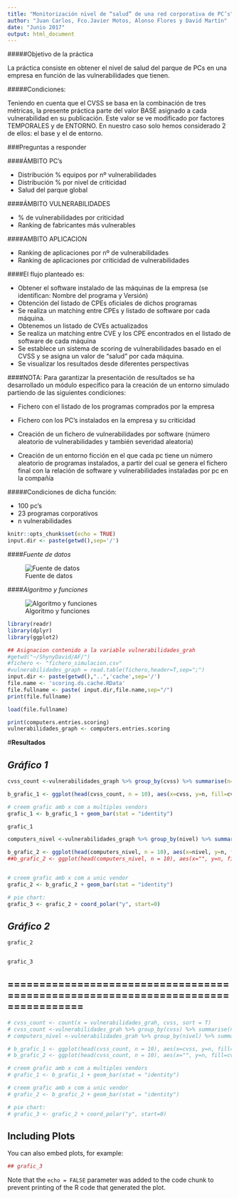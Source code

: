 ```yaml
---
title: "Monitorización nivel de “salud” de una red corporativa de PC’s"
author: "Juan Carlos, Fco.Javier Motos, Alonso Flores y David Martín"
date: "Junio 2017"
output: html_document
---
```




 
#####Objetivo de la práctica
 
La práctica consiste en obtener el nivel de salud del parque de PCs en una empresa en función de las vulnerabilidades que tienen.
 
 
#####Condiciones:

Teniendo en cuenta que el CVSS se basa en la combinación de tres métricas, la presente práctica parte del valor BASE asignado a cada vulnerabilidad en su publicación. Este valor se ve modificado por factores TEMPORALES y de ENTORNO. En nuestro caso solo hemos considerado 2 de ellos:
el base y el de entorno.
 
 
###Preguntas a responder
 
####ÁMBITO PC’s
 
- Distribución % equipos por nº vulnerabilidades
- Distribución % por nivel de criticidad
- Salud del parque global
 
####ÁMBITO VULNERABILIDADES
 
- % de vulnerabilidades por criticidad
- Ranking de fabricantes más vulnerables
 
 
####AMBITO APLICACION
 
- Ranking de aplicaciones por nº de vulnerabilidades
- Ranking de aplicaciones por criticidad de vulnerabilidades
 
 
 


 
 
####El flujo planteado es:

 
* Obtener el software instalado de las máquinas de la empresa (se identifican: Nombre del programa y Versión)
* Obtención del listado de CPEs oficiales de dichos programas
* Se realiza un matching entre CPEs y listado de software por cada máquina.
* Obtenemos un listado de CVEs actualizados
* Se realiza un matching entre CVE y los CPE encontrados en el listado de software de cada máquina
* Se establece un sistema de scoring de vulnerabilidades basado en el CVSS y se asigna un valor de “salud” por cada máquina.
* Se visualizar los resultados desde diferentes perspectivas
 
 
 
####NOTA: Para garantizar la presentación de resultados se ha desarrollado un módulo específico para la creación de un entorno simulado partiendo de las siguientes condiciones:


* Fichero con el listado de los programas comprados por la empresa 

* Fichero con los PC’s instalados en la empresa y su criticidad

* Creación de un fichero de vulnerabilidades por software (número aleatorio de vulnerabilidades y también severidad aleatoria)

* Creación de un entorno ficción en el que cada pc tiene un número aleatorio de programas instalados, a partir del cual se genera el fichero final con la relación de software y vulnerabilidades instaladas por pc en la compañía
 
#####Condiciones de dicha función:

  * 100 pc’s
  * 23 programas corporativos
  * n   vulnerabilidades


```r
knitr::opts_chunk$set(echo = TRUE)
input.dir <- paste(getwd(),sep='/')
```

####_Fuente de datos_

<div align="center">
![Fuente de datos](`r input.dir`/fuentes.jpg)
</div>
</p>

####_Algoritmo y funciones_
<div align="center">
![Algoritmo y funciones](`r input.dir`/algoritmo.jpg)
</div>
</p>


```r
library(readr)
library(dplyr)
library(ggplot2)

## Asignacion contenido a la variable vulnerabilidades_grah
#getwd("~/ShynyDavid/AF/")
#fichero <- "fichero_simulacion.csv"
#vulnerabilidades_graph = read.table(fichero,header=T,sep=";")
input.dir <- paste(getwd(),"..",'cache',sep='/')
file.name <- 'scoring.ds.cache.RData'
file.fullname <- paste( input.dir,file.name,sep="/")
print(file.fullname)

load(file.fullname)

print(computers.entries.scoring)
vulnerabilidades_graph <- computers.entries.scoring

```
#**Resultados**


## _Gráfico 1_

```r

cvss_count <-vulnerabilidades_graph %>% group_by(cvss) %>% summarise(n=n())

b_grafic_1 <- ggplot(head(cvss_count, n = 10), aes(x=cvss, y=n, fill=cvss))

# creem grafic amb x com a multiples vendors
grafic_1 <- b_grafic_1 + geom_bar(stat = "identity")

```


```r
grafic_1
```



```r

computers_nivel <-vulnerabilidades_graph %>% group_by(nivel) %>% summarise(n=n())

b_grafic_2 <- ggplot(head(computers_nivel, n = 10), aes(x=nivel, y=n, fill=nivel))
##b_grafic_2 <- ggplot(head(computers_nivel, n = 10), aes(x="", y=n, fill=cvss))


# creem grafic amb x com a unic vendor
grafic_2 <- b_grafic_2 + geom_bar(stat = "identity")

# pie chart:
grafic_3 <- grafic_2 + coord_polar("y", start=0)


```



## _Gráfico 2_



```r

grafic_2


grafic_3
```



## ==================================================================================


```r

# cvss_count <- count(x = vulnerabilidades_grah, cvss, sort = T)
# cvss_count <-vulnerabilidades_grah %>% group_by(cvss) %>% summarise(n=n())
# computers_nivel <-vulnerabilidades_grah %>% group_by(nivel) %>% summarise(n=n())

# b_grafic_1 <- ggplot(head(cvss_count, n = 10), aes(x=cvss, y=n, fill=cvss))
# b_grafic_2 <- ggplot(head(cvss_count, n = 10), aes(x="", y=n, fill=cvss))

# creem grafic amb x com a multiples vendors
# grafic_1 <- b_grafic_1 + geom_bar(stat = "identity")

# creem grafic amb x com a unic vendor
# grafic_2 <- b_grafic_2 + geom_bar(stat = "identity")

# pie chart:
# grafic_3 <- grafic_2 + coord_polar("y", start=0)


```



## Including Plots

You can also embed plots, for example:

```r
## grafic_3
```

Note that the `echo = FALSE` parameter was added to the code chunk to prevent printing of the R code that generated the plot.
